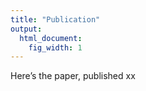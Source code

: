 ```yaml
---
title: "Publication"
output:
  html_document:
    fig_width: 1
---
```


Here's the paper, published xx
